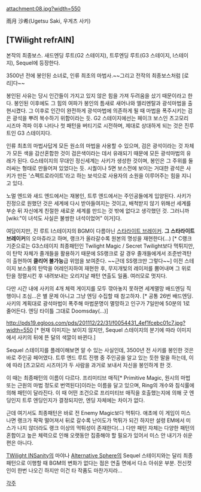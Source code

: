 attachment:08.jpg?width=550

雨月 沙希(Ugetsu Saki, 우게츠 사키)

== [TWilight refrAIN] ==
본작의 최종보스. 
새드엔딩 루트(G2 스테이지), 트루엔딩 루트(G3 스테이지, I스테이지), Sequel에 등장한다.

3500년 전에 봉인된 소녀로, 인류 최초의 마법사.~~그리고 전작의 최종보스처럼 [로리]다~~

봉인된 사유는 당시 인간들이 가지고 있지 않은 힘을 가져 두려움을 샀기 때문이라고 한다. 봉인된 이후에도 그 힘의 여파가 봉인의 틈새로 새어나와 엘리멘탈과 광석마법을 출현시켰다. 그 이후로 인간이 완전하게 광석마법에 의존하게 될 때 마법을 폭주시키는 검은 광석을 뿌려 복수하기 위함이라는 듯. G2 스테이지에선는 페이크 보스인 츠고모리 시즈마 격파 이후 나타나 첫 패턴을 버티기로 시전하며, 제대로 상대하게 되는 것은 진루트인 G3 스테이지다.

인류 최초의 마법사답게 모든 원소의 마법을 사용할 수 있으며, 검은 광석이라는 것 자체가 모든 색을 감산혼합한 것이 검은색이라는 데서 유래되기 때문에 모든 광석마법의 유래가 된다. G스테이지의 무대인 정신세계는 사키가 생성한 것이며, 봉인은 그 주위를 둘러싸는 형태로 만들어져 있었다는 듯. 시퀄이나 5면 보스전에 보이는 거대한 광석은 사키가 만든 '스펙트로라이트'라고 하는 보석으로 사용자의 소원을 이루어주는 힘을 지니고 있다. 

노멀 엔드와 새드 엔드에서는 재봉인, 트루 엔드에서는 주인공들에게 입양된다. 사키가 진정으로 원했던 것은 세계에 다시 받아들여지는 것이고, 배척받지 않기 위해선 세계를 부순 뒤 자신에게 친절한 새로운 세계를 만드는 것 밖에 없다고 생각했던 것. 그러니까 [wiki:"이 녀석도 사실은 불쌍한 녀석이었어" 이거]다.

여담이지만, 진 루트 I스테이지의 BGM이 다름아닌 [[스타라이트 브레이커]].
'''그 스타라이트 브레이커'''의 오마쥬라고 하며, 랭크가 올라갈수록 원본의 명성을 재현한다(...) [* C랭크 기준으로는 G3스테이지 최종패턴인 Twilight Magic / Secret Twilight보다 먹튀지만, 이 탄막 자체가 졸개들을 활용하기 때문에 SS랭크로 갈 경우 졸개들에게서 조준반격탄이 출현하여 '''클리어 불가능'''급 위엄을 보여준다. ~~근데 SS랭크만 그렇다~~] 이전 스테이지 보스들의 탄막을 어레인지하여 재현한 후, 무지개빛의 레이저를 뿜어내며 그 위로 탄을 정렬시킨 후 내려보내는 오리지날 패턴 연출도 일품. 여러모로 멋지다.

다만 시간 내에 사키의 4개 체력 게이지를 모두 깎아놓지 못하면 세계멸망 배드엔딩 직행이니 조심...은 별 문제 아니고 그냥 엔딩 수집할 때 참고하자. [* 공통 26번 배드엔딩. 사키의 계획대로 광석마법이 폭주해 마법문명이 멸망하고 인구가 7일만에 50분의 1로 줄어든다. 엔딩 타이틀 그대로 Doomsday(...)]

http://pds19.egloos.com/pds/201112/22/31/f0054431_4ef1fcebc01c7.jpg?width=550
[* 현재 이미지는 보이지 않지만, Sequel 스테이지의 분기에 따라 이미지에서 사키의 뒤에 뜬 달의 색깔이 바뀐다.]

Sequel 스테이지를 플레이해보면 알 수 있는 사실인데, 3500년 전 사키를 봉인한 것은 바로 주인공 페어였다. 
트루 엔드 루트 진행 중 주인공을 알고 있는 듯한 말을 하는데, 이에 따라 [츠고모리 시즈마]가 두 사람을 과거로 보내서 자신을 봉인하게 한 것.

이 때는 최종패턴의 이름이 다르다. 프리미티브 매직[* Primitive Magic, 원시의 마법 또는 근원의 마법 정도로 번역된다]이라는 이름을 달고 있으며, Ring의 개수와 침식률에 의해 패턴이 달라진다. 이 때 어떤 조건으로 프리미티브 매직을 호출했는지에 의해 굿 엔딩인지 트루 엔딩인지가 결정되지만, 엔딩 자체에는 차이가 없다.

근데 여기서도 최종패턴은 바로 전 Enemy Magic보다 먹튀다. 애초에 이 게임이 미스나면 랭크가 팍팍 떨어져서 뒤로 갈수록 난이도가 먹튀가 되긴 하지만 설령 EM에서 미스가 나지 않더라도 랭크 이상의 먹튀성이 존재한다(...) 다만 패턴 자체는 다양한 패턴의 혼합이고 높은 체력으로 인해 오랫동안 집중해야 할 필요가 있어서 미스 안 내기가 쉬운 편은 아니다.

[[TWilight INSanity]]의 마야나 [[Alternative Sphere]]의 Sequel 스테이지와는 달리 최종패턴으로 이행할 때 BGM의 변화가 없다는 점은 연출 면에서 다소 아쉬운 부분. 전신컷인이 한번 나오긴 하지만 이건 타 작품도 마찬가지라... 

[[각주]]
